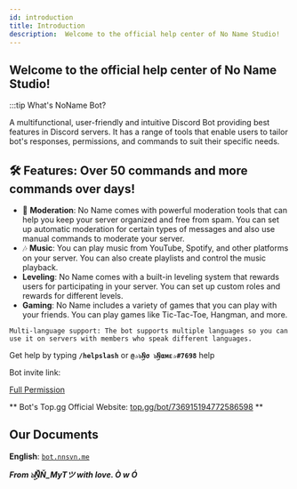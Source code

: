 ```yaml
---
id: introduction
title: Introduction
description:  Welcome to the official help center of No Name Studio!
---
```



## Welcome to the official help center of No Name Studio!

:::tip What's NoName Bot?

A multifunctional, user-friendly and intuitive Discord Bot providing best features in Discord servers. It has a range of tools that enable users to tailor bot's responses, permissions, and commands to suit their specific needs.

## 🛠 Features: Over 50 commands and more commands over days!

- 🔧 **Moderation**: No Name comes with powerful moderation tools that can help you keep your server organized and free from spam. You can set up automatic moderation for certain types of messages and also use manual commands to moderate your server.
- 🎶 **Music**: You can play music from YouTube, Spotify, and other platforms on your server. You can also create playlists and control the music playback.
- **Leveling**: No Name comes with a built-in leveling system that rewards users for participating in your server. You can set up custom roles and rewards for different levels.
- **Gaming**: No Name includes a variety of games that you can play with your friends. You can play games like Tic-Tac-Toe, Hangman, and more.

`Multi-language support: The bot supports multiple languages so you can use it on servers with members who speak different languages.`

Get help by typing **`/helpslash`** or **`@✰๖ۣۜNσ ๖ۣۜNαмε✰#7698`** help

Bot invite link: 

[Full Permission](https://discord.com/oauth2/authorize?client_id=736915194772586598&scope=bot+applications.commands+applications.commands.permissions.update&permissions=2080374975)

** Bot's Top.gg Official Website: [top.gg/bot/736915194772586598](https://top.gg/bot/736915194772586598) **

## Our Documents

**English**: [`bot.nnsvn.me`](https://bot.nnsvn.me)

***From ๖ۣۜŇŇ_MyTツ with love. Ò w Ó***


